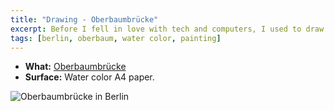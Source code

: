 ```yaml
---
title: "Drawing - Oberbaumbrücke"
excerpt: Before I fell in love with tech and computers, I used to draw a lot. I'm bringing that habit back and this is one of my most recent drawings, the so-known Oberbaum bridge in Berlin. It's drawn with water color.
tags: [berlin, oberbaum, water color, painting]
---
```


- **What:** [Oberbaumbrücke](https://en.wikipedia.org/wiki/Oberbaum_Bridge)
- **Surface:** Water color A4 paper.

![Oberbaumbrücke in Berlin](images/oberbaum-bridge.jpg)
